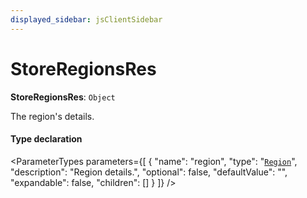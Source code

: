 ```yaml
---
displayed_sidebar: jsClientSidebar
---
```



# StoreRegionsRes

 **StoreRegionsRes**: `Object`

The region's details.

#### Type declaration

<ParameterTypes parameters={[
  {
    "name": "region",
    "type": "[`Region`](../classes/internal.Region.mdx)",
    "description": "Region details.",
    "optional": false,
    "defaultValue": "",
    "expandable": false,
    "children": []
  }
]} />
